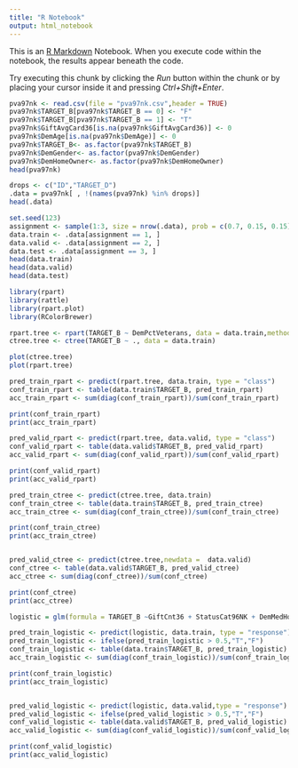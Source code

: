 ```yaml
---
title: "R Notebook"
output: html_notebook
---
```


This is an [R Markdown](http://rmarkdown.rstudio.com) Notebook. When you execute code within the notebook, the results appear beneath the code. 

Try executing this chunk by clicking the *Run* button within the chunk or by placing your cursor inside it and pressing *Ctrl+Shift+Enter*. 

```r
pva97nk <- read.csv(file = "pva97nk.csv",header = TRUE)
pva97nk$TARGET_B[pva97nk$TARGET_B == 0] <- "F"
pva97nk$TARGET_B[pva97nk$TARGET_B == 1] <- "T"
pva97nk$GiftAvgCard36[is.na(pva97nk$GiftAvgCard36)] <- 0
pva97nk$DemAge[is.na(pva97nk$DemAge)] <- 0
pva97nk$TARGET_B<- as.factor(pva97nk$TARGET_B)
pva97nk$DemGender<- as.factor(pva97nk$DemGender)
pva97nk$DemHomeOwner<- as.factor(pva97nk$DemHomeOwner)
head(pva97nk)

drops <- c("ID","TARGET_D")
.data = pva97nk[ , !(names(pva97nk) %in% drops)]
head(.data)
```
```r
set.seed(123)
assignment <- sample(1:3, size = nrow(.data), prob = c(0.7, 0.15, 0.15), replace = TRUE)
data.train <- .data[assignment == 1, ]
data.valid <- .data[assignment == 2, ]
data.test <- .data[assignment == 3, ]
head(data.train)
head(data.valid)
head(data.test)
```
```r
library(rpart)
library(rattle)
library(rpart.plot)
library(RColorBrewer)

rpart.tree <- rpart(TARGET_B ~ DemPctVeterans, data = data.train,method = "class")
ctree.tree <- ctree(TARGET_B ~ ., data = data.train)

plot(ctree.tree)
plot(rpart.tree)
```

```r
pred_train_rpart <- predict(rpart.tree, data.train, type = "class")
conf_train_rpart <- table(data.train$TARGET_B, pred_train_rpart)
acc_train_rpart <- sum(diag(conf_train_rpart))/sum(conf_train_rpart)

print(conf_train_rpart)
print(acc_train_rpart)

pred_valid_rpart <- predict(rpart.tree, data.valid, type = "class")
conf_valid_rpart <- table(data.valid$TARGET_B, pred_valid_rpart)
acc_valid_rpart <- sum(diag(conf_valid_rpart))/sum(conf_valid_rpart)

print(conf_valid_rpart)
print(acc_valid_rpart)

```


```r
pred_train_ctree <- predict(ctree.tree, data.train)
conf_train_ctree <- table(data.train$TARGET_B, pred_train_ctree)
acc_train_ctree <- sum(diag(conf_train_ctree))/sum(conf_train_ctree)

print(conf_train_ctree)
print(acc_train_ctree)


pred_valid_ctree <- predict(ctree.tree,newdata =  data.valid)
conf_ctree <- table(data.valid$TARGET_B, pred_valid_ctree)
acc_ctree <- sum(diag(conf_ctree))/sum(conf_ctree)

print(conf_ctree)
print(acc_ctree)

```

```r
logistic = glm(formula = TARGET_B ~GiftCnt36 + StatusCat96NK + DemMedHomeValue, family = "binomial", data = data.train)

pred_train_logistic <- predict(logistic, data.train, type = "response")
pred_train_logistic <- ifelse(pred_train_logistic > 0.5,"T","F")
conf_train_logistic <- table(data.train$TARGET_B, pred_train_logistic)
acc_train_logistic <- sum(diag(conf_train_logistic))/sum(conf_train_logistic)

print(conf_train_logistic)
print(acc_train_logistic)


pred_valid_logistic <- predict(logistic, data.valid,type = "response")
pred_valid_logistic <- ifelse(pred_valid_logistic > 0.5,"T","F")
conf_valid_logistic <- table(data.valid$TARGET_B, pred_valid_logistic)
acc_valid_logistic <- sum(diag(conf_valid_logistic))/sum(conf_valid_logistic)

print(conf_valid_logistic)
print(acc_valid_logistic)
```


